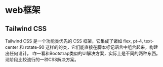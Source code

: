 
# web框架

## Tailwind CSS
<AppCard picOrgin="https://pbs.twimg.com/profile_images/1468993891584073729/a_op8KnL_400x400.jpg" appName="Tailwind CSS" website="https://tailwindcss.com/">
    Tailwind CSS 是一个功能类优先的 CSS 框架，它集成了诸如 flex, pt-4, text-center 和 rotate-90 这样的的类，它们能直接在脚本标记语言中组合起来，构建出任何设计。
</AppCard>

<Callout>
    咋一看和Bootstrap类似的UI解决方案，实际上是不同的两种东西。现阶段比较流行的一种CSS解决方案。
</Callout>